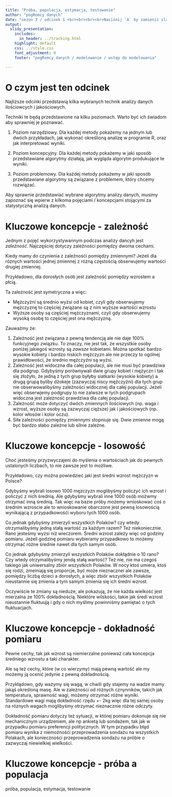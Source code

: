 ```yaml
---
title: "Próba, populacja, estymacja, testowanie"
author: "pogRomcy danych"
date: "sezon 3 / odcinek 1 <br><br><br><br>Naciśnij `A` by zamienić slajdy na ciągły tekst <br> Naciśnij `T` by wyświetlić spis treści"
output:
  slidy_presentation:
    includes:
      in_header: ../tracking.html
    highlight: default
    css: ../style.css
    font_adjustment: 0
    footer: "pogRomcy danych / modelowanie / wstęp do modelowania"

---
```


# O czym jest ten odcinek

Najliższe odcinki przedstawią kilka wybranych technik analizy danych ilościowcych i jakościowych.

Techniki te będą przedstawione na kilku poziomach. Warto być ich świadom aby sprawniej je poznawać.

1. Poziom narzędziowy. Dla każdej metody pokażemy na jednym lub dwóch przykładach, jak wykonać określioną analizę w programie R, oraz jak interpretować wyniki.

2. Poziom koncepcyjny. Dla każdej metody pokażemy w jaki sposób przedstawiane algorytmy działają, jak wygląda algorytm produkujące te wyniki.

3. Poziom problemowy. Dla każdej metody pokażemy w jaki sposób przedstawiane algorytmy są związane z problemem, który chcemy rozwiązać. 

Aby sprawnie przedstawiać wybrane algorytmy analizy danych, musimy zapoznać się wpierw z kilkoma pojęciami / koncepcjami stojącymi za statystyczną analizą danych.

# Kluczowe koncepcje - zależność

Jednym z pojęć wykorzystywannym podczas analizy dancyh jest *zależność*. 
Najczęściej dotyczy zależności pomiędzy dwoma cechami.

Kiedy mamy do czynienia z zależnośći pomiędzy zmiennymi? 
Jeżeli dla róznych wartości jednej zmiennej z różną częstością obserwujemy wartości drugiej zmiennej.

Przykładowo, dla dorosłych osób jest zależność pomiędzy wzrostem a płcią.

Ta zależność jest symetryczna a więc:

- Mężczyźni są średnio wyżsi od kobiet, czyli gdy obserwujemy mężczyznę to częściej związane są z nim wyższe wartości wzrostu
- Wyższe osoby są częściej mężczyznami, czyli gdy obserwujemy wysoką osobę to częściej jest ona mężczyzną.

Zauważmy że:

1. Zależność jest związana z pewną tendencją ale nie daje 100% funkcyjnego związku. To znaczy, nie jest tak, że wszystkie osoby poniżej jakiegoś wzrosty są *zawsze* kobietami. Można spotkać bardzo wysokie kobiety i bardzo niskich mężczyzn ale nie przeczy to ogólnej prawidłowości, że średnio mężczyźni są wyźsi.
2. Zależność jest widoczna dla całej populacji, ale nie musi być prawdziwa dla podgrup. Gdybyśmy porównywali dwie grupy kobiet i mężyczn i tak się złożyło, że jedną z tych grup byłyby siatkarki (wysokie kobiety) a drugą grupą byliby dżokeje (zazwyczaj niscy mężczyźni) dla tych grup nie obserwowalibyśmy zależności widocznej dla całej populacji. Jeżeli więc obserwjemy podgrupy to nie zalwsze w tych podgrupach widoczna jest zależność prawdziwa dla całej populacji.
3. Zależność może dotyczyć dwóch zmiennych ilościowych (np. waga i wzrost, wyższe osoby są zazwyczaj cięższe) jak i jakościowych (np. kolor włosów i kolor oczu).
4. Siła zależności pomiędzy zmiennymi stopniuje się. Dwie zmienne mogą być bardzo słabo zależne lub silnie zależne.


# Kluczowe koncepcje - losowość

Choć jesteśmy przyzwyczajeni do myślenia o wartościach jak do pewnych ustalonych liczbach, to nie zawsze jest to możliwe.

Przykładowo, czy można powiedzieć jaki jest średni wzrost mężczyzn w Polsce?

Gdybyśmy wybrali losowo 1000 męzczyzn moglibyśmy policzyć ich wzrost i policzyć z nich średnią. 
Ale gdybyśmy wybrali inne 1000 osób możwmy otrzymać inną średnią. Tak więc na bazie próby możemy wnioskować coś o średnim wzroscie ale to wnioskowanie obarczone jest pewną losowością wynikającą z przypadkowośći wyboru tych 1000 osób.

Co jednak gdybyśmy zmierzyli wszystkich Polaków? czy wtedy otrzymalibyśmy jedną stałą wartość za każdym razem? Też niekoniecznie. Rano jesteśmy wyżsi niż wieczorem. Średni wzrost zależy więc od godziny pomiaru. Jeżeli godzinę pomiaru wybieramy przypadkowo to możemy otrzymać różne średnie nawet dla tych samym osób.

Co jednak gdybyśmy zmierzyli wszystkich Polaków dokłądnie o 10 rano? Czy wtedy otrzymalibyśmy jendą stałą wartość?
Też nie, nie ma czegoś takiego jak uniwersalny zbiór wszystkich Polaków. W nocy ktoś umiera, ktoś się rodzi, zmeiniają się proporcje, być może nieznacznei ale zawsze, pomiędzy liczbą dzieci a dorosłych, a więc zbiór wszystkich Polaków nieustannie się zmienia a tym samym zmienia się ich średni wzrost.

Oczywiście te zmiany są nieduże, ale pokazują, że nie każda wielkość jest mierzalna ze 100% dokładnością. Niektóre wilskości, takie jak średi wzrost nieustannie fluktuują i gdy o nich myślimy powinniśmy pamiętać o tych fluktuacjach.


# Kluczowe koncepcje - dokładność pomiaru

Pewne cechy, tak jak wzrost są niemierzalne ponieważ cała koncepcja średniego wzrostu a taki charakter.

Ale są też cechy, które (w co wierzymy) mają pewną wartość ale my możemy ją ocenić jedynie z pewną dokładnością.

Przykłądowo, gdy ważymy się wagą, w chwili gdy stajemy na wadze mamy jakąś określoną masę. Ale w zależności od różnych cznynników, takich jak temperatura, sprawność wagi, możemy otrzymać różne wyniki. Standardowe wagi mają dokładność rzędu +- 2kg więc dla tej samej osoby na róznych wagach moglibyśmy otrzymać nieznacznie różne odczyty.

Dokładność pomiaru dotyczy też sytuacji, w której pomiaru dokonuje się nie mechanicznym urządzeniem, ale np ankietą lub sondażem, tak jak w przypadku pomiaru preferencji politycznych. W tym przypadku błąd pomiaru wynika z niemożnośći przeprowadzenia sondażu na wszystkich Polakach, ale konieczności przeprowadzenia sondażu na próbie o zazwyczaj niewielkiej wielkości.


# Kluczowe koncepcje - próba a populacja


próba, populacja, estymacja, testowanie


